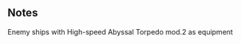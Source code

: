 {{EnemyEquipmentInfoKai|High-speed Abyssal Torpedo mod.2}}

==Notes==
<categorytree mode=pages depth=0>Enemy ships with High-speed Abyssal Torpedo mod.2 as equipment</categorytree>

{{EnemyEquipmentList}}